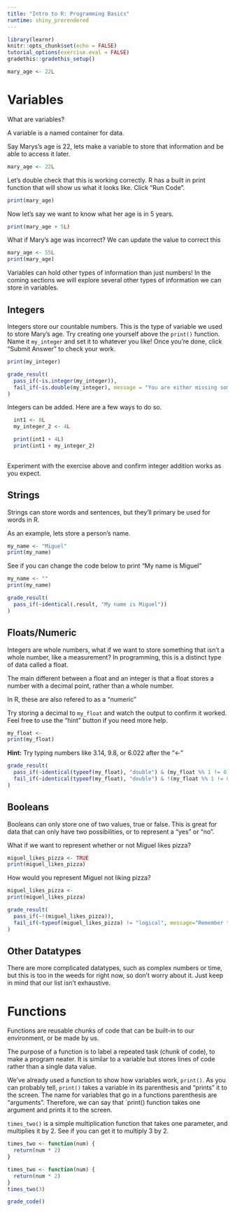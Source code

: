 ```yaml
---
title: "Intro to R: Programming Basics"
runtime: shiny_prerendered
---
```


```r
library(learnr)
knitr::opts_chunk$set(echo = FALSE)
tutorial_options(exercise.eval = FALSE)
gradethis::gradethis_setup()
```

```r
mary_age <- 22L
```

# Variables

What are variables?

A variable is a named container for data.

Say Marys's age is 22, lets make a variable to store that information and be able to access it later.

```r
mary_age <- 22L
```

Let's double check that this is working correctly. R has a built in print function that will show us what it looks like. Click "Run Code".

```r
print(mary_age)
```

Now let's say we want to know what her age is in 5 years.

```r
print(mary_age + 5L)
```

What if Mary's age was incorrect? We can update the value to correct this

```r
mary_age <- 55L
print(mary_age)
```

Variables can hold other types of information than just numbers! In the coming sections we will explore several other types of information we can store in variables.

## Integers

Integers store our countable numbers. This is the type of variable we used to store Mary's age. Try creating one yourself above the `print()` function. Name it `my_integer` and set it to whatever you like! Once you're done, click "Submit Answer" to check your work.

```r

print(my_integer)
```

```r
grade_result(
  pass_if(~is.integer(my_integer)),
  fail_if(~is.double(my_integer), message = "You are either missing something after your number, or you aren't typing in a whole number. Check the above examples.")
)
```

Integers can be added. Here are a few ways to do so.

```r
  int1 <- 8L
  my_integer_2 <- 4L

  print(int1 + 4L)
  print(int1 + my_integer_2)
  
```

Experiment with the exercise above and confirm integer addition works as you expect.

## Strings

Strings can store words and sentences, but they'll primary be used for words in R.

As an example, lets store a person's name.

```r
my_name <- "Miguel"
print(my_name)
```

See if you can change the code below to print "My name is Miguel"

```r
my_name <- ""
print(my_name)
```

```r
grade_result(
  pass_if(~identical(.result, "My name is Miguel"))
)
```

## Floats/Numeric

Integers are whole numbers, what if we want to store something that isn't a whole number, like a measurement? In programming, this is a distinct type of data called a float.

The main different between a float and an integer is that a float stores a number with a decimal point, rather than a whole number.

In R, these are also refered to as a "numeric"

Try storing a decimal to `my_float` and watch the output to confirm it worked. Feel free to use the "hint" button if you need more help.

```r
my_float <- 
print(my_float)
```

::: {#float-example-hint}
**Hint:** Try typing numbers like 3.14, 9.8, or 6.022 after the "\<-"
:::

```r
grade_result(
  pass_if(~identical(typeof(my_float), "double") & (my_float %% 1 != 0)),
  fail_if(~identical(typeof(my_float), "double") & !(my_float %% 1 != 0), message="R techinically considers your response a float because there isn't an \"L\" after it, but it is best to try again with a decimal value for the sake of the exercise.")
)
```

## Booleans

Booleans can only store one of two values, true or false. This is great for data that can only have two possibilities, or to represent a "yes" or "no".

<!--Kind of a silly example, I plan to change it-->

What if we want to represent whether or not Miguel likes pizza?

```r
miguel_likes_pizza <- TRUE
print(miguel_likes_pizza)
```

How would you represent Miguel not liking pizza?

```r
miguel_likes_pizza <-
print(miguel_likes_pizza)
```

```r
grade_result(
  pass_if(~!(miguel_likes_pizza)),
  fail_if(~typeof(miguel_likes_pizza) != "logical", message="Remember that booleans can only hold \"TRUE\" or \"FALSE\"")
)

```

## Other Datatypes

There are more complicated datatypes, such as complex numbers or time, but this is too in the weeds for right now, so don't worry about it. Just keep in mind that our list isn't exhaustive.

# Functions

Functions are reusable chunks of code that can be built-in to our environment, or be made by us.

The purpose of a function is to label a repeated task (chunk of code), to make a program neater. It is similar to a variable but stores lines of code rather than a single data value.

We've already used a function to show how variables work, `print()`. As you can probably tell, `print()` takes a variable in its parenthesis and "prints" it to the screen. The name for variables that go in a functions parenthesis are "arguments". Therefore, we can say that \`print() function takes one argument and prints it to the screen.

`times_two()` is a simple multiplication function that takes one parameter, and multiplies it by 2. See if you can get it to multiply 3 by 2.

```r
times_two <- function(num) {
  return(num * 2)
}
```

```r
times_two <- function(num) {
  return(num * 2)
}
times_two(3)
```

```r
grade_code()
```
